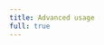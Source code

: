 ```yaml
---
title: Advanced usage
full: true
---
```



<CodeSandbox
  title="Advanced usage"
  src="https://codesandbox.io/s/github/amannn/next-intl/tree/docs/improve-examples/packages/example-advanced?file=/src/pages/index.tsx"
/>
